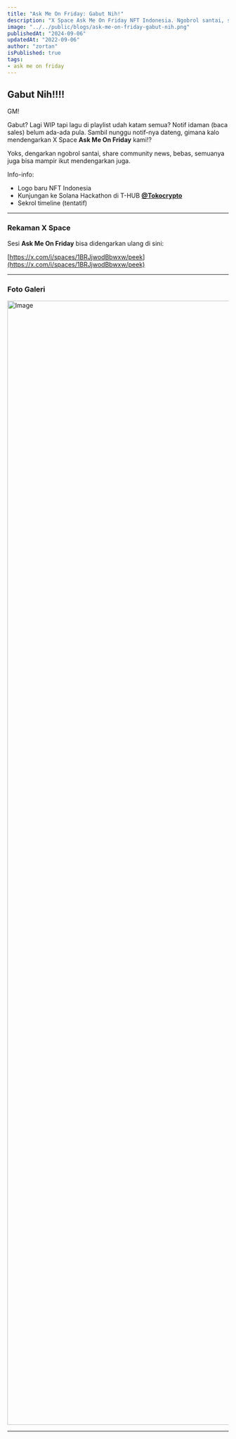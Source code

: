 ```yaml
---
title: "Ask Me On Friday: Gabut Nih!"
description: "X Space Ask Me On Friday NFT Indonesia. Ngobrol santai, sharing community news, ketika gabut menantikan notif penjualan yang tak kunjung datang."
image: "../../public/blogs/ask-me-on-friday-gabut-nih.png"
publishedAt: "2024-09-06"
updatedAt: "2022-09-06"
author: "zortan"
isPublished: true
tags: 
- ask me on friday
---
```


## Gabut Nih!!!!

GM! 

Gabut? Lagi WIP tapi lagu di playlist udah katam semua? Notif idaman (baca sales) belum ada-ada pula. Sambil nunggu notif-nya dateng, gimana kalo mendengarkan X Space **Ask Me On Friday** kami!?

Yoks, dengarkan ngobrol santai, share community news, bebas, semuanya juga bisa mampir ikut mendengarkan juga.

Info-info:  
- Logo baru NFT Indonesia
- Kunjungan ke Solana Hackathon di T-HUB [**@Tokocrypto**](https://x.com/Tokocrypto)
- Sekrol timeline (tentatif)

---

### Rekaman X Space

Sesi **Ask Me On Friday** bisa didengarkan ulang di sini:

<AudioSource yyy="https://ipfs.io/ipfs/Qmb1R21ivvddhyVwuB5fKLTpwdF2KUi7wU2N1bg2EfYrfr/ask-me-on-friday-gabut-nih-0.mp3" />

[https://x.com/i/spaces/1BRJjwodBbwxw/peek](https://x.com/i/spaces/1BRJjwodBbwxw/peek)

---

### Foto Galeri

<Image
  src="https://ipfs.io/ipfs/Qmb1R21ivvddhyVwuB5fKLTpwdF2KUi7wU2N1bg2EfYrfr/ask-me-on-friday-gabut-nih-1.png"
  width="3840"
  height="2560"
  alt="Image"
  sizes="100vw"
/>

---